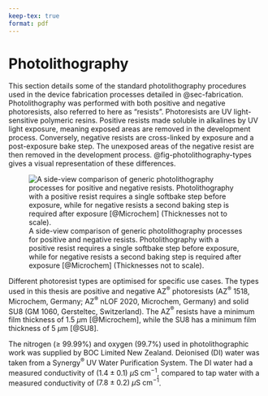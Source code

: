 ```yaml
---
keep-tex: true
format: pdf
---
```


# Photolithography {#sec-photolithography}

This section details some of the standard photolithography procedures used in the device fabrication processes detailed in @sec-fabrication. Photolithography was performed with both positive and negative photoresists, also referred to here as "resists". Photoresists are UV light-sensitive polymeric resins.  Positive resists made soluble in alkalines by UV light exposure, meaning exposed areas are removed in the development process. Conversely, negative resists are cross-linked by exposure and a post-exposure bake step. The unexposed areas of the negative resist are then removed in the development process. @fig-photolithography-types gives a visual representation of these differences.

![A side-view comparison of generic photolithography processes for positive and negative resists. Photolithography with a positive resist requires a single softbake step before exposure, while for negative resists a second baking step is required after exposure [@Microchem] (Thicknesses not to scale).](figures/app1/positive-negative-photolithography.png){#fig-photolithography-types}

Different photoresist types are optimised for specific use cases. The types used in this thesis are positive and negative AZ$^\circledR$ photoresists (AZ$^\circledR$ 1518, Microchem, Germany; AZ$^\circledR$ nLOF 2020, Microchem, Germany) and solid SU8 (GM 1060, Gersteltec, Switzerland). The AZ$^\circledR$ resists have a minimum film thickness of $1.5\textrm{ } \mu \textrm{m}$ [@Microchem], while the SU8 has a minimum film thickness of $5\textrm{ } \mu \textrm{m}$ [@SU8].

The nitrogen ($\geq$ 99.99%) and oxygen (99.7%) used in photolithographic work was supplied by BOC Limited New Zealand. Deionised (DI) water was taken from a Synergy$^\circledR$ UV Water Purification System. The DI water had a measured conductivity of $(1.4\pm0.1)\textrm{ } \mu \textrm{S cm}^{-1}$, compared to tap water with a measured conductivity of $(7.8\pm0.2)\textrm{ } \mu \textrm{S cm}^{-1}$.

##
